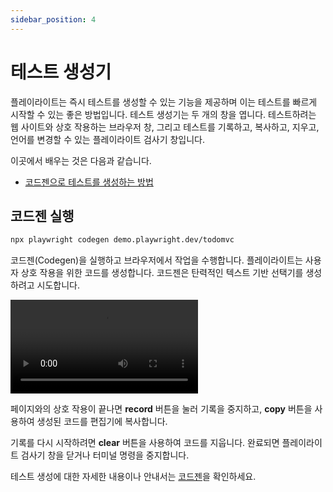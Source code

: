 ```yaml
---
sidebar_position: 4
---
```



# 테스트 생성기

플레이라이트는 즉시 테스트를 생성할 수 있는 기능을 제공하며 이는 테스트를 빠르게 시작할 수 있는 좋은 방법입니다. 테스트 생성기는 두 개의 창을 엽니다. 테스트하려는 웹 사이트와 상호 작용하는 브라우저 창, 그리고 테스트를 기록하고, 복사하고, 지우고, 언어를 변경할 수 있는 플레이라이트 검사기 창입니다.

이곳에서 배우는 것은 다음과 같습니다.

- [코드젠으로 테스트를 생성하는 방법](#코드젠-실행)

## 코드젠 실행

```bash
npx playwright codegen demo.playwright.dev/todomvc
```

코드젠(Codegen)을 실행하고 브라우저에서 작업을 수행합니다. 플레이라이트는 사용자 상호 작용을 위한 코드를 생성합니다. 코드젠은 탄력적인 텍스트 기반 선택기를 생성하려고 시도합니다.

<video
  className={styles.video}
  controls
  src="https://user-images.githubusercontent.com/13063165/197979804-c4fa3347-8fab-4526-a728-c1b2fbd079b4.mp4"
/>

페이지와의 상호 작용이 끝나면 **record** 버튼을 눌러 기록을 중지하고, **copy** 버튼을 사용하여 생성된 코드를 편집기에 복사합니다.

기록를 다시 시작하려면 **clear** 버튼을 사용하여 코드를 지웁니다. 완료되면 플레이라이트 검사기 창을 닫거나 터미널 명령을 중지합니다.

테스트 생성에 대한 자세한 내용이나 안내서는 [코드젠](https://playwright.dev/docs/codegen)을 확인하세요.

